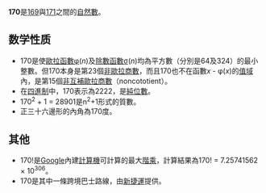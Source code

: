 {{Unreferenced|time=2020-05-24T09:54:19+00:00}}
{{noteTA|G1=Math}}
{{整数
| 质因数分解 = <math>2 \times 5 \times 17</math>
| 罗马数字 = CLXX
}}
'''170'''是[[169|169]]與[[171|171]]之間的[[自然数|自然數]]。

== 数学性质 ==
{{數字性質|use math=yes}}
* 170是使[[歐拉函數|歐拉函數]]φ(''n'')及[[除數函數|除數函數]]σ(''n'')均為平方數（分別是64及324）的最小整數。但170本身是第23個[[非歐拉商數|非歐拉商數]]，而且170也不在函數''x'' - φ(''x'')的[[值域|值域]]內，是第15個[[非互補歐拉商數|非互補歐拉商數]]（noncototient）。
* 在[[四進制|四進制]]中，170表示為2222，是[[純位數|純位數]]。
* 170<sup>2</sup> + 1 = 28901是n<sup>2</sup>+1形式的質數。
* 正三十六邊形的內角為170度。

==其他==
* 170!是[[Google|Google]]內建[[計算機|計算機]]可計算的最大[[階乘|階乘]]，計算結果為170! = 7.25741562 × 10<sup>306</sup>。
* 170是{{SIN}}其中一條跨境巴士路線，由[[新捷運|新捷運]]提供。
{{Num-stub}}